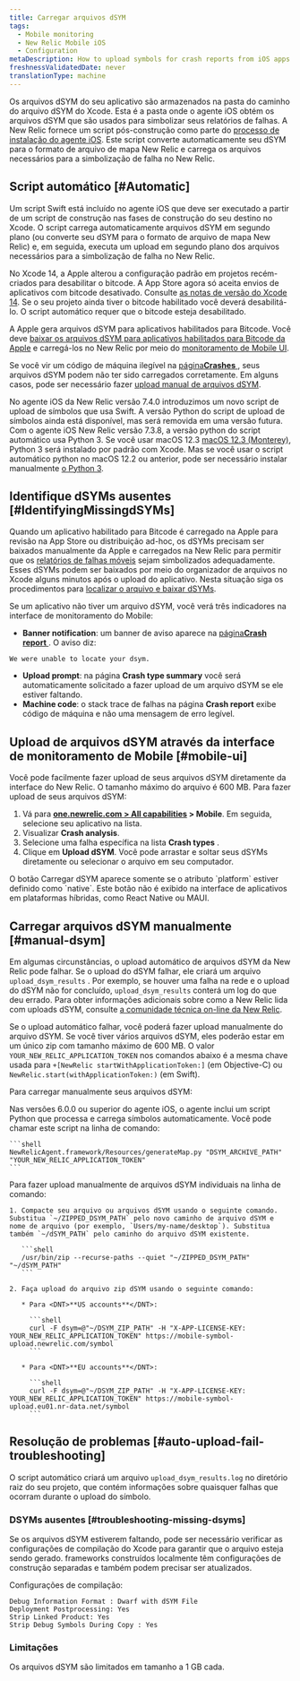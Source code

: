 ```yaml
---
title: Carregar arquivos dSYM
tags:
  - Mobile monitoring
  - New Relic Mobile iOS
  - Configuration
metaDescription: How to upload symbols for crash reports from iOS apps monitored with New Relic mobile monitoring.
freshnessValidatedDate: never
translationType: machine
---
```


Os arquivos dSYM do seu aplicativo são armazenados na pasta do caminho do arquivo dSYM do Xcode. Esta é a pasta onde o agente iOS obtém os arquivos dSYM que são usados para simbolizar seus relatórios de falhas. A New Relic fornece um script pós-construção como parte do [processo de instalação do agente iOS](/docs/mobile-monitoring/new-relic-mobile-ios/installation/spm-installation/#configure-using-swift-package-manager). Este script converte automaticamente seu dSYM para o formato de arquivo de mapa New Relic e carrega os arquivos necessários para a simbolização de falha no New Relic.

## Script automático [#Automatic]

Um script Swift está incluído no agente iOS que deve ser executado a partir de um script de construção nas fases de construção do seu destino no Xcode. O script carrega automaticamente arquivos dSYM em segundo plano (ou converte seu dSYM para o formato de arquivo de mapa New Relic) e, em seguida, executa um upload em segundo plano dos arquivos necessários para a simbolização de falha no New Relic.

No Xcode 14, a Apple alterou a configuração padrão em projetos recém-criados para desabilitar o bitcode. A App Store agora só aceita envios de aplicativos com bitcode desativado. Consulte [as notas de versão do Xcode 14](https://developer.apple.com/documentation/xcode-release-notes/xcode-14-release-notes). Se o seu projeto ainda tiver o bitcode habilitado você deverá desabilitá-lo. O script automático requer que o bitcode esteja desabilitado.

A Apple gera arquivos dSYM para aplicativos habilitados para Bitcode. Você deve [baixar os arquivos dSYM para aplicativos habilitados para Bitcode da Apple](/docs/mobile-monitoring/new-relic-mobile-ios/install-configure/retrieve-upload-dsyms-bitcode-enabled-apps) e carregá-los no New Relic por meio do [monitoramento de Mobile UI](#mobile-ui).

Se você vir um código de máquina ilegível na [página<DNT>**Crashes**</DNT> ](/docs/mobile-monitoring/mobile-monitoring-ui/crashes/mobile-apps-crashes-dashboard), seus arquivos dSYM podem não ter sido carregados corretamente. Em alguns casos, pode ser necessário fazer [upload manual de arquivos dSYM](#manual-dsym).

No agente iOS da New Relic versão 7.4.0 introduzimos um novo script de upload de símbolos que usa Swift. A versão Python do script de upload de símbolos ainda está disponível, mas será removida em uma versão futura. Com o agente iOS New Relic versão 7.3.8, a versão python do script automático usa Python 3. Se você usar macOS 12.3 [macOS 12.3 (Monterey)](https://developer.apple.com/documentation/macos-release-notes/macos-12_3-release-notes), Python 3 será instalado por padrão com Xcode. Mas se você usar o script automático python no macOS 12.2 ou anterior, pode ser necessário instalar manualmente [o Python 3](https://www.python.org/downloads/mac-osx/).

## Identifique dSYMs ausentes [#IdentifyingMissingdSYMs]

Quando um aplicativo habilitado para Bitcode é carregado na Apple para revisão na App Store ou distribuição ad-hoc, os dSYMs precisam ser baixados manualmente da Apple e carregados na New Relic para permitir que os [relatórios de falhas móveis](/docs/mobile-monitoring/new-relic-mobile/getting-started/ios-agent-crash-reporting) sejam simbolizados adequadamente. Esses dSYMs podem ser baixados por meio do organizador de arquivos no Xcode alguns minutos após o upload do aplicativo. Nesta situação siga os procedimentos para [localizar o arquivo e baixar dSYMs](#Archive).

Se um aplicativo não tiver um arquivo dSYM, você verá três indicadores na interface de monitoramento do Mobile:

* <DNT>**Banner notification**</DNT>: um banner de aviso aparece na [página<DNT>**Crash report**</DNT> ](/docs/mobile-monitoring/mobile-monitoring-ui/crashes/mobile-apps-crash-report-dashboard). O aviso diz:

```
We were unable to locate your dsym.
```

* <DNT>**Upload prompt**</DNT>: na página <DNT>**Crash type summary**</DNT> você será automaticamente solicitado a fazer upload de um arquivo dSYM se ele estiver faltando.
* <DNT>**Machine code**</DNT>: o stack trace de falhas na página <DNT>**Crash report**</DNT> exibe código de máquina e não uma mensagem de erro legível.

## Upload de arquivos dSYM através da interface de monitoramento de Mobile [#mobile-ui]

Você pode facilmente fazer upload de seus arquivos dSYM diretamente da interface do New Relic. O tamanho máximo do arquivo é 600 MB. Para fazer upload de seus arquivos dSYM:

1. Vá para <DNT>**[one.newrelic.com &gt; All capabilities](https://one.newrelic.com/all-capabilities) &gt; Mobile**</DNT>. Em seguida, selecione seu aplicativo na lista.
2. Visualizar <DNT>**Crash analysis**</DNT>.
3. Selecione uma falha específica na lista <DNT>**Crash types**</DNT> .
4. Clique em <DNT>**Upload dSYM**</DNT>. Você pode arrastar e soltar seus dSYMs diretamente ou selecionar o arquivo em seu computador.

<Callout variant="important">
  O botão Carregar dSYM aparece somente se o atributo `platform` estiver definido como `native`. Este botão não é exibido na interface de aplicativos em plataformas híbridas, como React Native ou MAUI.
</Callout>

## Carregar arquivos dSYM manualmente [#manual-dsym]

Em algumas circunstâncias, o upload automático de arquivos dSYM da New Relic pode falhar. Se o upload do dSYM falhar, ele criará um arquivo `upload_dsym_results` . Por exemplo, se houver uma falha na rede e o upload do dSYM não for concluído, `upload_dsym_results` conterá um log do que deu errado. Para obter informações adicionais sobre como a New Relic lida com uploads dSYM, consulte [a comunidade técnica on-line da New Relic](https://discuss.newrelic.com/t/relic-solution-ios-dsym-upload-deep-dive/42513).

Se o upload automático falhar, você poderá fazer upload manualmente do arquivo dSYM. Se você tiver vários arquivos dSYM, eles poderão estar em um único zip com tamanho máximo de 600 MB. O valor `YOUR_NEW_RELIC_APPLICATION_TOKEN` nos comandos abaixo é a mesma chave usada para `+[NewRelic startWithApplicationToken:]` (em Objective-C) ou `NewRelic.start(withApplicationToken:)` (em Swift).

Para carregar manualmente seus arquivos dSYM:

<CollapserGroup>
  <Collapser id="python-manual-upload" title="Via script Python (agente versões 6.0.0 ou superior)">
    Nas versões 6.0.0 ou superior do agente iOS, o agente inclui um script Python que processa e carrega símbolos automaticamente. Você pode chamar este script na linha de comando:

    ```shell
    NewRelicAgent.framework/Resources/generateMap.py "DSYM_ARCHIVE_PATH" "YOUR_NEW_RELIC_APPLICATION_TOKEN"
    ```
  </Collapser>

  <Collapser id="command-line-manual-upload" title="Através da linha de comando">
    Para fazer upload manualmente de arquivos dSYM individuais na linha de comando:

    1. Compacte seu arquivo ou arquivos dSYM usando o seguinte comando. Substitua `~/ZIPPED_DSYM_PATH` pelo novo caminho de arquivo dSYM e nome de arquivo (por exemplo, `Users/my-name/desktop`). Substitua também `~/dSYM_PATH` pelo caminho do arquivo dSYM existente.

       ```shell
       /usr/bin/zip --recurse-paths --quiet "~/ZIPPED_DSYM_PATH" "~/dSYM_PATH"
       ```

    2. Faça upload do arquivo zip dSYM usando o seguinte comando:

       * Para <DNT>**US accounts**</DNT>:

         ```shell
         curl -F dsym=@"~/DSYM_ZIP_PATH" -H "X-APP-LICENSE-KEY: YOUR_NEW_RELIC_APPLICATION_TOKEN" https://mobile-symbol-upload.newrelic.com/symbol
         ```

       * Para <DNT>**EU accounts**</DNT>:

         ```shell
         curl -F dsym=@"~/DSYM_ZIP_PATH" -H "X-APP-LICENSE-KEY: YOUR_NEW_RELIC_APPLICATION_TOKEN" https://mobile-symbol-upload.eu01.nr-data.net/symbol
         ```
  </Collapser>
</CollapserGroup>

## Resolução de problemas [#auto-upload-fail-troubleshooting]

O script automático criará um arquivo `upload_dsym_results.log` no diretório raiz do seu projeto, que contém informações sobre quaisquer falhas que ocorram durante o upload do símbolo.

### DSYMs ausentes [#troubleshooting-missing-dsyms]

Se os arquivos dSYM estiverem faltando, pode ser necessário verificar as configurações de compilação do Xcode para garantir que o arquivo esteja sendo gerado. frameworks construídos localmente têm configurações de construção separadas e também podem precisar ser atualizados.

Configurações de compilação:

```
Debug Information Format : Dwarf with dSYM File
Deployment Postprocessing: Yes
Strip Linked Product: Yes
Strip Debug Symbols During Copy : Yes
```

### Limitações

Os arquivos dSYM são limitados em tamanho a 1 GB cada.